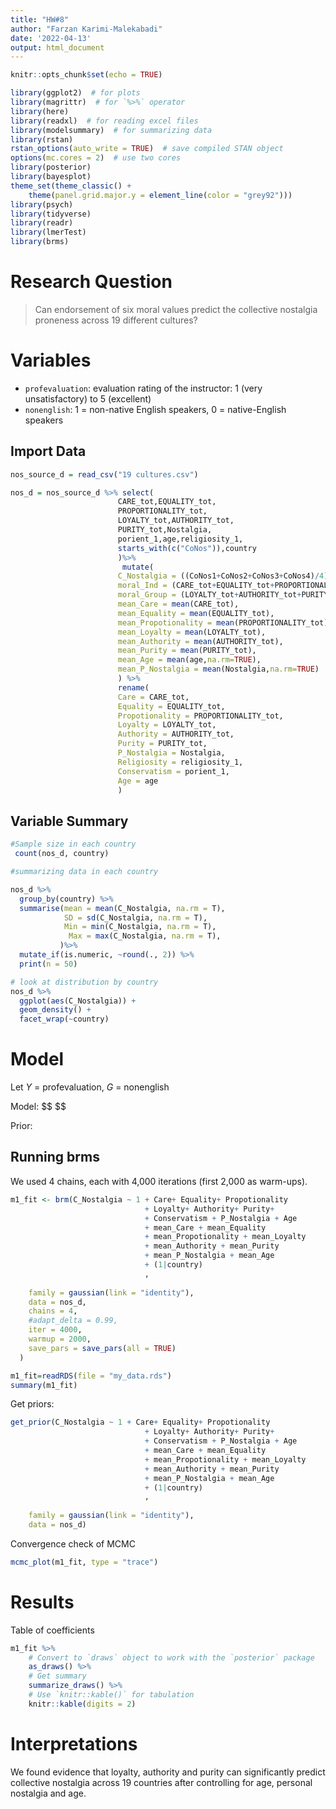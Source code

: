 ---
title: "HW#8"
author: "Farzan Karimi-Malekabadi"
date: '2022-04-13'
output: html_document
---

```{r setup, include=FALSE}
knitr::opts_chunk$set(echo = TRUE)
```

```{r load-pkg, message=FALSE, warning=FALSE}
library(ggplot2)  # for plots
library(magrittr)  # for `%>%` operator
library(here)
library(readxl)  # for reading excel files
library(modelsummary)  # for summarizing data
library(rstan)
rstan_options(auto_write = TRUE)  # save compiled STAN object
options(mc.cores = 2)  # use two cores
library(posterior)
library(bayesplot)
theme_set(theme_classic() +
    theme(panel.grid.major.y = element_line(color = "grey92")))
library(psych)  
library(tidyverse)  
library(readr)
library(lmerTest)
library(brms)
```

# Research Question

> Can endorsement of six moral values predict the collective nostalgia proneness across 19 different cultures?

# Variables

- `profevaluation`: evaluation rating of the instructor: 1 (very unsatisfactory) to 5 (excellent)
- `nonenglish`: 1 = non-native English speakers, 0 = native-English speakers

## Import Data

```{r beauty, message=FALSE, warning=FALSE}
nos_source_d = read_csv("19 cultures.csv")

nos_d = nos_source_d %>% select(
                        CARE_tot,EQUALITY_tot,
                        PROPORTIONALITY_tot,
                        LOYALTY_tot,AUTHORITY_tot,
                        PURITY_tot,Nostalgia,
                        porient_1,age,religiosity_1,
                        starts_with(c("CoNos")),country
                        )%>%
                         mutate(
                        C_Nostalgia = ((CoNos1+CoNos2+CoNos3+CoNos4)/4),
                        moral_Ind = (CARE_tot+EQUALITY_tot+PROPORTIONALITY_tot)/3,
                        moral_Group = (LOYALTY_tot+AUTHORITY_tot+PURITY_tot)/3,
                        mean_Care = mean(CARE_tot),
                        mean_Equality = mean(EQUALITY_tot),
                        mean_Propotionality = mean(PROPORTIONALITY_tot),
                        mean_Loyalty = mean(LOYALTY_tot),
                        mean_Authority = mean(AUTHORITY_tot),
                        mean_Purity = mean(PURITY_tot),
                        mean_Age = mean(age,na.rm=TRUE),
                        mean_P_Nostalgia = mean(Nostalgia,na.rm=TRUE)
                        ) %>%
                        rename(
                        Care = CARE_tot,
                        Equality = EQUALITY_tot,
                        Propotionality = PROPORTIONALITY_tot,
                        Loyalty = LOYALTY_tot,
                        Authority = AUTHORITY_tot,
                        Purity = PURITY_tot,
                        P_Nostalgia = Nostalgia,
                        Religiosity = religiosity_1,
                        Conservatism = porient_1,
                        Age = age
                        )
```

## Variable Summary

```{r summ-var}
#Sample size in each country
 count(nos_d, country)

#summarizing data in each country

nos_d %>% 
  group_by(country) %>% 
  summarise(mean = mean(C_Nostalgia, na.rm = T), 
            SD = sd(C_Nostalgia, na.rm = T),
            Min = min(C_Nostalgia, na.rm = T),
             Max = max(C_Nostalgia, na.rm = T),
           )%>%  
  mutate_if(is.numeric, ~round(., 2)) %>% 
  print(n = 50)

# look at distribution by country
nos_d %>% 
  ggplot(aes(C_Nostalgia)) + 
  geom_density() +
  facet_wrap(~country)
```

# Model

Let $Y$ = profevaluation, $G$ = nonenglish

Model:
$$
\begin{align}
\text{Individual level:}  \\
  \texttt{C_Nostalgia}_{ij} & \sim \mathcal{N}(\mu_{ij}, \sigma)  \\
  \mu_{ij} & =\\ \beta_{0j} + \\
  \beta_{1j} \texttt{Care}_{ij} +\\
  \beta_{2j} \texttt{Equality}_{ij}+\\
  \beta_{3j} \texttt{Propotionality}_{ij}+\\
  \beta_{4j} \texttt{Loyalty}_{ij}+\\
  \beta_{5j} \texttt{Authority}_{ij}+\\
  \beta_{6j} \texttt{Purity}_{ij}+\\
  \beta_{7j} \texttt{P_Nostalgia}_{ij}+\\
  \beta_{8j} \texttt{Religiosity}_{ij}+\\
  \beta_{9j} \texttt{Conservatism}_{ij}+\\
  \beta_{10j} \texttt{Age}_{ij}\\
  
 \text{County level:}  \\ 
\beta_{0j} & \sim \mathcal{N}(\mu^{[\beta_0]}, \tau^{[\beta_0]})  \\

\end{align}
$$

Prior:


## Running brms

We used 4 chains, each with 4,000 iterations (first 2,000 as warm-ups). 

```{r m1, eval=FALSE, include=FALSE}
m1_fit <- brm(C_Nostalgia ~ 1 + Care+ Equality+ Propotionality
                              + Loyalty+ Authority+ Purity+
                              + Conservatism + P_Nostalgia + Age 
                              + mean_Care + mean_Equality 
                              + mean_Propotionality + mean_Loyalty
                              + mean_Authority + mean_Purity
                              + mean_P_Nostalgia + mean_Age
                              + (1|country)
                              ,
                
    family = gaussian(link = "identity"),
    data = nos_d, 
    chains = 4,
    #adapt_delta = 0.99,
    iter = 4000,
    warmup = 2000,
    save_pars = save_pars(all = TRUE)
  )
```

```{r message=FALSE, warning=FALSE}
m1_fit=readRDS(file = "my_data.rds")
summary(m1_fit)
```


Get priors:

```{r}
get_prior(C_Nostalgia ~ 1 + Care+ Equality+ Propotionality
                              + Loyalty+ Authority+ Purity+
                              + Conservatism + P_Nostalgia + Age 
                              + mean_Care + mean_Equality 
                              + mean_Propotionality + mean_Loyalty
                              + mean_Authority + mean_Purity
                              + mean_P_Nostalgia + mean_Age
                              + (1|country)
                              ,
                
    family = gaussian(link = "identity"),
    data = nos_d)
```

Convergence check of MCMC
```{r}

mcmc_plot(m1_fit, type = "trace")
```
# Results

Table of coefficients

```{r summ-m1}
m1_fit %>%
    # Convert to `draws` object to work with the `posterior` package
    as_draws() %>%
    # Get summary
    summarize_draws() %>%
    # Use `knitr::kable()` for tabulation
    knitr::kable(digits = 2)
```

# Interpretations

We found evidence that loyalty, authority and purity can significantly predict collective nostalgia across 19 countries after controlling for age, personal nostalgia and age. 


